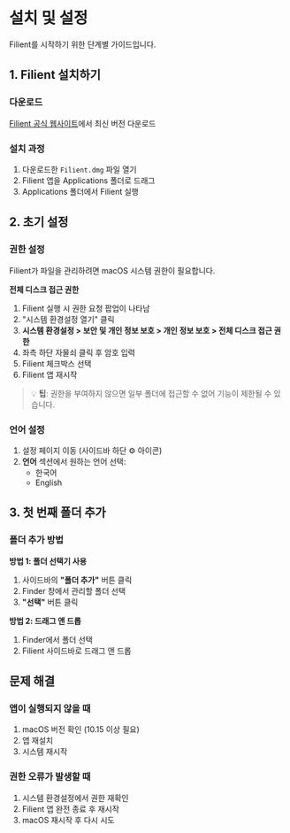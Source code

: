 # 설치 및 설정

Filient를 시작하기 위한 단계별 가이드입니다.

## 1. Filient 설치하기

### 다운로드
[Filient 공식 웹사이트](https://filient.ai)에서 최신 버전 다운로드

### 설치 과정
1. 다운로드한 `Filient.dmg` 파일 열기
2. Filient 앱을 Applications 폴더로 드래그
3. Applications 폴더에서 Filient 실행

## 2. 초기 설정

### 권한 설정

Filient가 파일을 관리하려면 macOS 시스템 권한이 필요합니다.

**전체 디스크 접근 권한**
1. Filient 실행 시 권한 요청 팝업이 나타남
2. "시스템 환경설정 열기" 클릭
3. **시스템 환경설정 > 보안 및 개인 정보 보호 > 개인 정보 보호 > 전체 디스크 접근 권한**
4. 좌측 하단 자물쇠 클릭 후 암호 입력
5. Filient 체크박스 선택
6. Filient 앱 재시작

> 💡 **팁**: 권한을 부여하지 않으면 일부 폴더에 접근할 수 없어 기능이 제한될 수 있습니다.

### 언어 설정
1. 설정 페이지 이동 (사이드바 하단 ⚙️ 아이콘)
2. **언어** 섹션에서 원하는 언어 선택:
   - 한국어
   - English

## 3. 첫 번째 폴더 추가

### 폴더 추가 방법

**방법 1: 폴더 선택기 사용**
1. 사이드바의 **"폴더 추가"** 버튼 클릭
2. Finder 창에서 관리할 폴더 선택
3. **"선택"** 버튼 클릭

**방법 2: 드래그 앤 드롭**
1. Finder에서 폴더 선택
2. Filient 사이드바로 드래그 앤 드롭

## 문제 해결

### 앱이 실행되지 않을 때
1. macOS 버전 확인 (10.15 이상 필요)
2. 앱 재설치
3. 시스템 재시작

### 권한 오류가 발생할 때
1. 시스템 환경설정에서 권한 재확인
2. Filient 앱 완전 종료 후 재시작
3. macOS 재시작 후 다시 시도